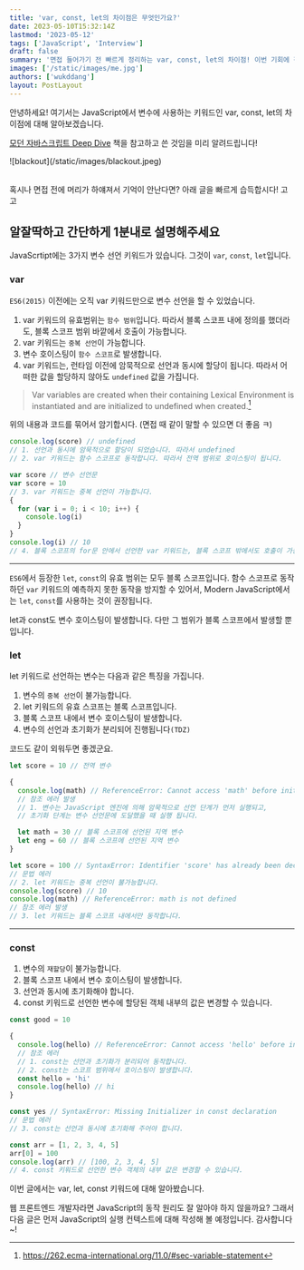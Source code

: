 ```yaml
---
title: 'var, const, let의 차이점은 무엇인가요?'
date: 2023-05-10T15:32:14Z
lastmod: '2023-05-12'
tags: ['JavaScript', 'Interview']
draft: false
summary: '면접 들어가기 전 빠르게 정리하는 var, const, let의 차이점! 이번 기회에 정리하고 넘어가봅시다.'
images: ['/static/images/me.jpg']
authors: ['wukddang']
layout: PostLayout
---
```


안녕하세요! 여기서는 JavaScript에서 변수에 사용하는 키워드인 var, const, let의 차이점에 대해 알아보겠습니다.

[모던 자바스크립트 Deep Dive](http://www.yes24.com/Product/Goods/92742567) 책을 참고하고 쓴 것임을 미리 알려드립니다!

<div className="w-52">![blackout](/static/images/blackout.jpeg)</div>

<br /> 혹시나 면접 전에 머리가 하얘져서 기억이 안난다면? 아래 글을 빠르게 습득합시다! 고고

<TOCInline toc={props.toc} toHeading={2} />

## 알잘딱하고 간단하게 1분내로 설명해주세요

JavaScrtipt에는 3가지 변수 선언 키워드가 있습니다. 그것이 `var`, `const`, `let`입니다.

### var

`ES6(2015)` 이전에는 오직 var 키워드만으로 변수 선언을 할 수 있었습니다.

1. var 키워드의 유효범위는 `함수 범위`입니다. 따라서 블록 스코프 내에 정의를 했더라도, 블록 스코프 범위 바깥에서 호출이 가능합니다.
2. var 키워드는 `중복 선언`이 가능합니다.
3. 변수 호이스팅이 `함수 스코프`로 발생합니다.
4. var 키워드는, 런타임 이전에 암묵적으로 선언과 동시에 할당이 됩니다. 따라서 어떠한 값을 할당하지 않아도 `undefined` 값을 가집니다.

> Var variables are created when their containing Lexical Environment is instantiated and are initialized to undefined when created.[^1]

위의 내용과 코드를 묶어서 암기합시다. (면접 때 같이 말할 수 있으면 더 좋음 ㅋ)

```js
console.log(score) // undefined
// 1. 선언과 동시에 암묵적으로 할당이 되었습니다. 따라서 undefined
// 2. var 키워드는 함수 스코프로 동작합니다. 따라서 전역 범위로 호이스팅이 됩니다.

var score // 변수 선언문
var score = 10
// 3. var 키워드는 중복 선언이 가능합니다.
{
  for (var i = 0; i < 10; i++) {
    console.log(i)
  }
}
console.log(i) // 10
// 4. 블록 스코프의 for문 안에서 선언한 var 키워드는, 블록 스코프 밖에서도 호출이 가능합니다.
```

[^1]: https://262.ecma-international.org/11.0/#sec-variable-statement

---

`ES6`에서 등장한 `let`, `const`의 유효 범위는 모두 블록 스코프입니다. 함수 스코프로 동작하던 `var` 키워드의 예측하지 못한 동작을 방지할 수 있어서, Modern JavaScript에서는 `let`, `const`를 사용하는 것이 권장됩니다.

let과 const도 변수 호이스팅이 발생합니다. 다만 그 범위가 블록 스코프에서 발생할 뿐입니다.

### let

let 키워드로 선언하는 변수는 다음과 같은 특징을 가집니다.

1. 변수의 `중복 선언`이 불가능합니다.
2. let 키워드의 유효 스코프는 블록 스코프입니다.
3. 블록 스코프 내에서 변수 호이스팅이 발생합니다.
4. 변수의 선언과 초기화가 분리되어 진행됩니다`(TDZ)`

코드도 같이 외워두면 좋겠군요.

```js
let score = 10 // 전역 변수

{
  console.log(math) // ReferenceError: Cannot access 'math' before initialization
  // 참조 에러 발생
  // 1. 변수는 JavaScript 엔진에 의해 암묵적으로 선언 단계가 먼저 실행되고,
  // 초기화 단계는 변수 선언문에 도달했을 때 실행 됩니다.

  let math = 30 // 블록 스코프에 선언된 지역 변수
  let eng = 60 // 블록 스코프에 선언된 지역 변수
}

let score = 100 // SyntaxError: Identifier 'score' has already been declared
// 문법 에러
// 2. let 키워드는 중복 선언이 불가능합니다.
console.log(score) // 10
console.log(math) // ReferenceError: math is not defined
// 참조 에러 발생
// 3. let 키워드는 블록 스코프 내에서만 동작합니다.
```

---

### const

1. 변수의 `재할당`이 불가능합니다.
2. 블록 스코프 내에서 변수 호이스팅이 발생합니다.
3. 선언과 동시에 초기화해야 합니다.
4. const 키워드로 선언한 변수에 할당된 객체 내부의 값은 변경할 수 있습니다.

```js
const good = 10

{
  console.log(hello) // ReferenceError: Cannot access 'hello' before initialization
  // 참조 에러
  // 1. const는 선언과 초기화가 분리되어 동작합니다.
  // 2. const는 스코프 범위에서 호이스팅이 발생합니다.
  const hello = 'hi'
  console.log(hello) // hi
}

const yes // SyntaxError: Missing Initializer in const declaration
// 문법 에러
// 3. const는 선언과 동시에 초기화해 주어야 합니다.

const arr = [1, 2, 3, 4, 5]
arr[0] = 100
console.log(arr) // [100, 2, 3, 4, 5]
// 4. const 키워드로 선언한 변수 객체의 내부 값은 변경할 수 있습니다.

```

이번 글에서는 var, let, const 키워드에 대해 알아봤습니다.

웹 프론트엔드 개발자라면 JavaScript의 동작 원리도 잘 알아야 하지 않을까요? 그래서 다음 글은 먼저 JavaScript의 실행 컨텍스트에 대해 작성해 볼 예정입니다. 감사합니다~!
